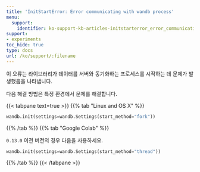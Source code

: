 ```yaml
---
title: 'InitStartError: Error communicating with wandb process'
menu:
  support:
    identifier: ko-support-kb-articles-initstarterror_error_communicating_wandb_process
support:
- experiments
toc_hide: true
type: docs
url: /ko/support/:filename
---
```


이 오류는 라이브러리가 데이터를 서버와 동기화하는 프로세스를 시작하는 데 문제가 발생했음을 나타냅니다.

다음 해결 방법은 특정 환경에서 문제를 해결합니다.

{{< tabpane text=true >}}
{{% tab "Linux and OS X" %}}
```python
wandb.init(settings=wandb.Settings(start_method="fork"))
```

{{% /tab %}}
{{% tab "Google Colab" %}}

`0.13.0` 이전 버전의 경우 다음을 사용하세요.

```python
wandb.init(settings=wandb.Settings(start_method="thread"))
```
{{% /tab %}}
{{< /tabpane >}}
